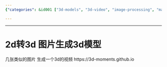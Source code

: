 ```yaml
---
{"categories": &id001 ["3d-models", "3d-video", "image-processing", "machine-learning", "tool"], "category": "3D Modeling", "date": "2022-08-22 21:45:24", "description": "This text discusses a method to create 3D models from multiple similar images and generate a 3D video using the tool '3d-moments'. The process involves analyzing the images to extract depth information, which is then used to build a 3D model. This technology has various applications in industries like gaming, architecture, and film making.", "tags": *id001, "title": "Generating 3D Models from Images with the 3d-Moments Tool"}

---
```


------

# 2d转3d 图片生成3d模型

几张类似的图片 生成一个3d的视频
https://3d-moments.github.io


